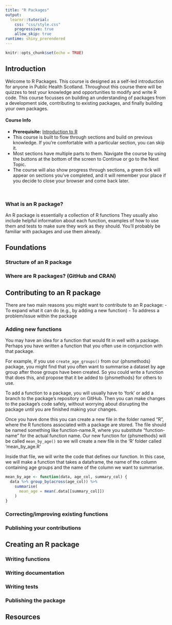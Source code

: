 ```yaml
---
title: "R Packages"
output: 
  learnr::tutorial:
    css: "css/style.css"
    progressive: true
    allow_skip: true
runtime: shiny_prerendered
---
```


```r
knitr::opts_chunk$set(echo = TRUE)
```

## Introduction

Welcome to R Packages. This course is designed as a self-led introduction for anyone in Public Health Scotland. Throughout this course there will be quizzes to test your knowledge and opportunities to modify and write R code. This course focusses on building an understanding of packages from a development side, contributing to existing packages, and finally building your own packages.

<div class="info_box">
  <h4>Course Info</h4>
  <ul>
    <li><strong>Prerequisite:</strong> [Introduction to R](https://scotland.shinyapps.io/phs-learnr-intro/)</li>
    <li>This course is built to flow through sections and build on previous knowledge. If you're comfortable with a particular section, you can skip it.</li>
    <li>Most sections have multiple parts to them. Navigate the course by using the buttons at the bottom of the screen to Continue or go to the Next Topic.</li>
    <li>The course will also show progress through sections, a green tick will appear on sections you've completed, and it will remember your place if you decide to close your browser and come back later.</li>
  </ul>
</div>
</br>

### What is an R package?

An R package is essentially a collection of R functions They usually also include helpful information about each function, examples of how to use them and tests to make sure they work as they should. You'll probably be familiar with packages and use them already.


## Foundations

### Structure of an R package

### Where are R packages? (GitHub and CRAN)

## Contributing to an R package

There are two main reasons you might want to contribute to an R package:
- To expand what it can do (e.g., by adding a new function)
- To address a problem/issue within the package

### Adding new functions

You may have an idea for a function that would fit in well with a package.
Perhaps you have written a function that you often use in conjunction with that package.

For example, if you use `create_age_groups()` from our {phsmethods} package, you might find that you often want to summarise a dataset by age group after those groups have been created. So you could write a function that does this, and propose that it be added to {phsmethods} for others to use.

To add a function to a package, you will usually have to 'fork' or add a branch to the package's repository on GitHub. Then you can make changes to the package's code safely, without worrying about disrupting the package until you are finished making your changes.

Once you have done this you can create a new file in the folder named "R", where the R functions associated with a package are stored. The file should be named something like function-name.R, where you substitute "function-name" for the actual function name. Our new function for {phsmethods} will be called `mean_by_age()` so we will create a new file in the 'R' folder called 'mean_by_age.R'

Inside that file, we will write the code that defines our function. In this case, we will make a function that takes a dataframe, the name of the column containing age groups and the name of the column we want to summarise.

```r
mean_by_age <- function(data, age_col, summary_col) {
  data %>% group_by(across(age_col)) %>% 
    summarise(
      mean_age = mean(.data[[summary_col]])
    )
}
```

### Correcting/improving existing functions

### Publishing your contributions

## Creating an R package

### Writing functions

### Writing documentation

### Writing tests

### Publishing the package

## Resources
